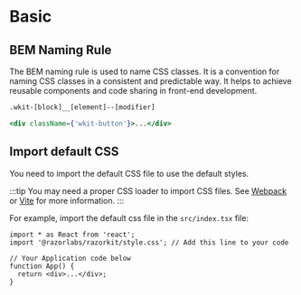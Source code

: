 # Basic

## BEM Naming Rule

The BEM naming rule is used to name CSS classes.
It is a convention for naming CSS classes in a consistent and predictable way.
It helps to achieve reusable components and code sharing in front-end development.

```txt
.wkit-[block]__[element]--[modifier]
```

```jsx
<div className={'wkit-button'}>...</div>
```

## Import default CSS

You need to import the default CSS file to use the default styles.

:::tip
You may need a proper CSS loader to import CSS files. See [Webpack](https://webpack.js.org/loaders/css-loader/) or [Vite](https://vitejs.dev/guide/features.html#css) for more information.
:::

For example, import the default css file in the `src/index.tsx` file:

```tsx title="src/index.tsx" twoslash
import * as React from 'react';
import '@razorlabs/razorkit/style.css'; // Add this line to your code

// Your Application code below
function App() {
  return <div>...</div>;
}
```
